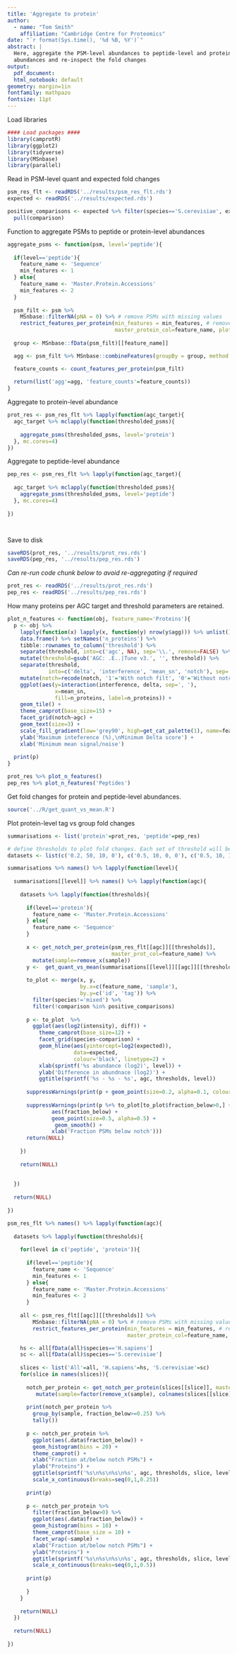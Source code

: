 ```yaml
---
title: 'Aggregate to protein'
author:
  - name: "Tom Smith"
    affiliation: "Cambridge Centre for Proteomics"
date: "`r format(Sys.time(), '%d %B, %Y')`"
abstract: | 
  Here, aggregate the PSM-level abundances to peptide-level and protein-level
  abundances and re-inspect the fold changes
output:
  pdf_document:
  html_notebook: default
geometry: margin=1in
fontfamily: mathpazo
fontsize: 11pt
---
```


Load libraries
```r

#### Load packages ####
library(camprotR)
library(ggplot2)
library(tidyverse)
library(MSnbase)
library(parallel)
```

Read in PSM-level quant and expected fold changes
```r
psm_res_flt <- readRDS('../results/psm_res_flt.rds')
expected <- readRDS('../results/expected.rds')

positive_comparisons <- expected %>% filter(species=='S.cerevisiae', expected>1) %>%
  pull(comparison)
```

Function to aggregate PSMs to peptide or protein-level abundances
```r
aggregate_psms <- function(psm, level='peptide'){
  
  if(level=='peptide'){
    feature_name <- 'Sequence'
    min_features <- 1
  } else{
    feature_name <- 'Master.Protein.Accessions'
    min_features <- 2
  }
  
  psm_filt <- psm %>% 
    MSnbase::filterNA(pNA = 0) %>% # remove PSMs with missing values 
    restrict_features_per_protein(min_features = min_features, # remove features with <2 PSMs
                                  master_protein_col=feature_name, plot=FALSE) 
  
  group <- MSnbase::fData(psm_filt)[[feature_name]]

  agg <- psm_filt %>% MSnbase::combineFeatures(groupBy = group, method = 'sum')

  feature_counts <- count_features_per_protein(psm_filt)
  
  return(list('agg'=agg, 'feature_counts'=feature_counts))
}
```


Aggregate to protein-level abundance
```r

prot_res <- psm_res_flt %>% lapply(function(agc_target){
  agc_target %>% mclapply(function(thresholded_psms){
    
    aggregate_psms(thresholded_psms, level='protein')
  }, mc.cores=4)
})

```




Aggregate to peptide-level abundance
```r

pep_res <- psm_res_flt %>% lapply(function(agc_target){
  
  agc_target %>% mclapply(function(thresholded_psms){
    aggregate_psms(thresholded_psms, level='peptide')
  }, mc.cores=4)
    
})




```



Save to disk
```r
saveRDS(prot_res, '../results/prot_res.rds')
saveRDS(pep_res, '../results/pep_res.rds')
```

*Can re-run code chunk below to avoid re-aggregating if required*
```r
prot_res <- readRDS('../results/prot_res.rds')
pep_res <- readRDS('../results/pep_res.rds')
```

How many proteins per AGC target and threshold parameters are retained.
```r

plot_n_features <- function(obj, feature_name='Proteins'){
  p <- obj %>%
    lapply(function(x) lapply(x, function(y) nrow(y$agg))) %>% unlist() %>%
    data.frame() %>% setNames('n_proteins') %>%
    tibble::rownames_to_column('threshold') %>%
    separate(threshold, into=c('agc', NA), sep='\\.', remove=FALSE) %>%
    mutate(threshold=gsub('AGC: .E..|Tune v3.', '', threshold)) %>%
    separate(threshold,
             into=c('delta', 'interference', 'mean_sn', 'notch'), sep=', ', remove=FALSE) %>%
    mutate(notch=recode(notch, '1'='With notch filt', '0'='Without notch filt.')) %>%
    ggplot(aes(y=interaction(interference, delta, sep=', '),
               x=mean_sn,
               fill=n_proteins, label=n_proteins)) +
    geom_tile() +
    theme_camprot(base_size=15) +
    facet_grid(notch~agc) +
    geom_text(size=3) +
    scale_fill_gradient(low='grey90', high=get_cat_palette(1), name=feature_name) +
    ylab('Maximum inteference (%),\nMinimum Delta score') +
    xlab('Minimum mean signal/noise')
  
  print(p)
}

prot_res %>% plot_n_features()
pep_res %>% plot_n_features('Peptides')
```

Get fold changes for protein and peptide-level abundances.
```r
source('../R/get_quant_vs_mean.R')
```

Plot protein-level tag vs group fold changes
```r
summarisations <- list('protein'=prot_res, 'peptide'=pep_res)
```

```r
# define thresholds to plot fold changes. Each set of threshold will be plotted at peptide and protein level, with both AGC settings and tune version
datasets <- list(c('0.2, 50, 10, 0'), c('0.5, 10, 0, 0'), c('0.5, 10, 16, 0')) 
```



```r
summarisations %>% names() %>% lapply(function(level){
  
  summarisations[[level]] %>% names() %>% lapply(function(agc){
    
    datasets %>% lapply(function(thresholds){
        
      if(level=='protein'){
        feature_name <- 'Master.Protein.Accessions'
      } else{
        feature_name <- 'Sequence'
      }
      
      x <- get_notch_per_protein(psm_res_flt[[agc]][[thresholds]],
                                 master_prot_col=feature_name) %>%
        mutate(sample=remove_x(sample))
      y <-  get_quant_vs_mean(summarisations[[level]][[agc]][[thresholds]]$agg)
      
      to_plot <- merge(x, y,
                       by.x=c(feature_name, 'sample'),
                       by.y=c('id', 'tag')) %>%
        filter(species!='mixed') %>%
        filter(!comparison %in% positive_comparisons)
      
      p <- to_plot  %>%
        ggplot(aes(log2(intensity), diff)) +
          theme_camprot(base_size=12) +
          facet_grid(species~comparison) +
          geom_hline(aes(yintercept=log2(expected)),
                     data=expected,
                     colour='black', linetype=2) +
          xlab(sprintf('%s abundance (log2)', level)) +
          ylab('Difference in abundnace (log2)') +
          ggtitle(sprintf('%s - %s - %s', agc, thresholds, level))
    
      suppressWarnings(print(p + geom_point(size=0.2, alpha=0.1, colour='grey30') + geom_smooth(method='loess')))
    
      suppressWarnings(print(p %+% to_plot[to_plot$fraction_below>0,] +
              aes(fraction_below) +
              geom_point(size=0.5, alpha=0.5) +
               geom_smooth() +
              xlab('Fraction PSMs below notch')))
      return(NULL)
      
    })
    
    return(NULL)
    
  
  })
  
  return(NULL)
  
})
```



```r
psm_res_flt %>% names() %>% lapply(function(agc){
  
  datasets %>% lapply(function(thresholds){
    
    for(level in c('peptide', 'protein')){
  
      if(level=='peptide'){
        feature_name <- 'Sequence'
        min_features <- 1
      } else{
        feature_name <- 'Master.Protein.Accessions'
        min_features <- 2
      }
      
    all <- psm_res_flt[[agc]][[thresholds]] %>% 
        MSnbase::filterNA(pNA = 0) %>% # remove PSMs with missing values 
        restrict_features_per_protein(min_features = min_features, # remove features with <2 PSMs
                                      master_protein_col=feature_name, plot=FALSE) 

    hs <- all[fData(all)$species=='H.sapiens']
    sc <- all[fData(all)$species=='S.cerevisiae']
    
    slices <- list('All'=all, 'H.sapiens'=hs, 'S.cerevisiae'=sc)
    for(slice in names(slices)){
      
      notch_per_protein <- get_notch_per_protein(slices[[slice]], master_prot_col=feature_name) %>%
         mutate(sample=factor(remove_x(sample), colnames(slices[[slice]])))
      
      print(notch_per_protein %>%
        group_by(sample, fraction_below>=0.25) %>%
        tally())
      
      p <- notch_per_protein %>%
        ggplot(aes(.data$fraction_below)) +
        geom_histogram(bins = 20) + 
        theme_camprot() +
        xlab("Fraction at/below notch PSMs") +
        ylab("Proteins") +
        ggtitle(sprintf('%s\n%s\n%s\n%s', agc, thresholds, slice, level)) +
        scale_x_continuous(breaks=seq(0,1,0.25))
      
      print(p)
      
      p <- notch_per_protein %>%
        filter(fraction_below>0) %>% 
        ggplot(aes(.data$fraction_below)) +
        geom_histogram(bins = 10) + 
        theme_camprot(base_size = 10) +
        facet_wrap(~sample) + 
        xlab("Fraction at/below notch PSMs") +
        ylab("Proteins") +
        ggtitle(sprintf('%s\n%s\n%s\n%s', agc, thresholds, slice, level)) +
        scale_x_continuous(breaks=seq(0,1,0.5))
      
      print(p)
    
      }
    }
    
    return(NULL)
  })
  
  return(NULL)
  
})
```



